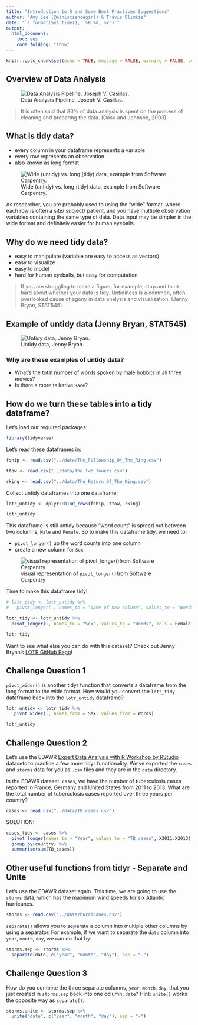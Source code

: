 ```yaml
---
title: "Introduction to R and Some Best Practices Suggestions"
author: "Amy Lee (@minisciencegirl) & Travis Blimkie"
date: "`r format(Sys.time(), '%B %d, %Y')`"
output:
  html_document:
    toc: yes
    code_folding: "show"
---
```


```r
knitr::opts_chunk$set(echo = TRUE, message = FALSE, warning = FALSE, comment = "")
```


## Overview of Data Analysis

![Data Analysis Pipeline, Joseph V. Casillas.](../images/DataAnalysis.png)

> It is often said that 80% of data analysis is spent on the process of cleaning
and preparing the data. (Dasu and Johnson, 2003).


## What is tidy data?
* every column in your dataframe represents a variable
* every row represents an observation
* also known as long format

![Wide (untidy) vs. long (tidy) data, example from Software Carpentry.](../images/wide_vs_long.png)

As researcher, you are probably used to using the "wide" format, where each row
is often a site/ subject/ patient, and you have multiple observation variables
containing the same type of data. Data input may be simpler in the wide format
and definitely easier for human eyeballs.

## Why do we need tidy data?
* easy to manipulate (variable are easy to access as vectors)
* easy to visualize
* easy to model
* hard for human eyeballs, but easy for computation

> If you are struggling to make a figure, for example, stop and think hard about
whether your data is tidy. Untidiness is a common, often overlooked cause of
agony in data analysis and visualization. (Jenny Bryan, STAT545).

## Example of untidy data (Jenny Bryan, STAT545)
![Untidy data, Jenny Bryan.](../images/untidy_lotr.png)

### Why are these examples of untidy data?
* What's the total number of words spoken by male hobbits in all three movies?
* Is there a more talkative `Race`? 

## How do we turn these tables into a tidy dataframe?

Let's load our required packages:

```r
library(tidyverse)
```


Let's read these dataframes in:

```r
fship <- read.csv("../data/The_Fellowship_Of_The_Ring.csv")

ttow <- read.csv("../data/The_Two_Towers.csv")

rking <- read.csv("../data/The_Return_Of_The_King.csv")
```


Collect untidy dataframes into one dataframe:

```r
lotr_untidy <- dplyr::bind_rows(fship, ttow, rking)

lotr_untidy
```

This dataframe is still untidy because "word count" is spread out between two
columns, `Male` and `Female`. So to make this dataframe tidy, we need to:

* `pivot_longer()` up the word counts into one column
* create a new column for `Sex`

![visual representation of `pivot_longer()`from Software Carpentry](../images/how_pivot_works.png)

Time to make this dataframe tidy!

```r
# lotr_tidy <- lotr_untidy %>% 
#   pivot_longer(., names_to = "Name of new column", values_to = "Words", cols = Columns:Used)

lotr_tidy <- lotr_untidy %>% 
  pivot_longer(., names_to = "Sex", values_to = "Words", cols = Female:Male)

lotr_tidy
```

Want to see what else you can do with this dataset? 
Check out Jenny Bryan's [LOTR GitHub Repo](https://github.com/jennybc/lotr-tidy)!

## Challenge Question 1

`pivot_wider()` is another tidyr function that converts a dataframe from the long
format to the wide format. How would you convert the `lotr_tidy` dataframe back
into the `lotr_untidy` dataframe?

```r
lotr_untidy <- lotr_tidy %>% 
   pivot_wider(., names_from = Sex, values_from = Words)

lotr_untidy
```


## Challenge Question 2

Let's use the EDAWR [Expert Data Analysis with R Workshop by
RStudio](https://github.com/rstudio/EDAWR) datasets to practice a few more tidyr
functionality. We've exported the `cases` and `storms` data for you as `.csv`
files and they are in the `data` directory.

In the EDAWR dataset, `cases`, we have the number of tuberculosis cases reported
in France, Germany and United States from 2011 to 2013. What are the total
number of tuberculosis cases reported over three years per country?

```r
cases <- read.csv("../data/TB_cases.csv")
```

SOLUTION:
```r
cases_tidy <- cases %>% 
  pivot_longer(names_to = "Year", values_to = "TB_cases", X2011:X2013) %>% 
  group_by(country) %>% 
  summarise(sum(TB_cases))
```


## Other useful functions from tidyr - Separate and Unite

Let's use the EDAWR dataset again. This time, we are going to use the `storms`
data, which has the maximum wind speeds for six Atlantic hurricanes.

```r
storms <- read.csv("../data/hurricanes.csv")
```

`separate()` allows you to separate a column into multiple other columns by
using a separator. For example, if we want to separate the `date` column into
`year`, `month`, `day`, we can do that by:

```r
storms.sep <- storms %>% 
  separate(date, c("year", "month", "day"), sep = "-")
```

## Challenge Question 3

How do you combine the three separate columns, `year`, `month`, `day`, that you
just created in `storms.sep` back into one column, `date`? Hint: `unite()` works
the opposite way as `separate()`.

```r
storms.unite <- storms.sep %>% 
  unite("date", c("year", "month", "day"), sep = "-")
```

<br>
